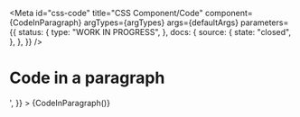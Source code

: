 <!-- @license CC0-1.0 -->


<Meta
  id="css-code"
  title="CSS Component/Code"
  component={CodeInParagraph}
  argTypes={argTypes}
  args={defaultArgs}
  parameters={{
    status: {
      type: "WORK IN PROGRESS",
    },
    docs: {
      source: {
        state: "closed",
      },
    },
  }}
/>

# Code in a paragraph

<Canvas>
  <Story
    name="Code in a paragraph"
    args={{
      textContent: '<input type="url" value="https://example.fi/">',
    }}
  >
    {CodeInParagraph()}
  </Story>
</Canvas>
